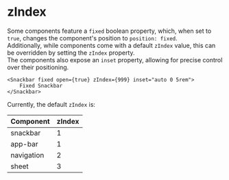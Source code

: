 
# zIndex

Some components feature a `fixed` boolean property, which, when set to `true`, changes the component's position to `position: fixed`.  
Additionally, while components come with a default `zIndex` value, this can be overridden by setting the `zIndex` property.   
The components also expose an `inset` property, allowing for precise control over their positioning.

```tsx
<Snackbar fixed open={true} zIndex={999} inset="auto 0 5rem">
    Fixed Snackbar
</Snackbar>
```

Currently, the default `zIndex` is:

<Table>
    <thead>
        <tr><th>Component</th><th>zIndex</th></tr>
    </thead>
    <tbody>
        <tr><td>snackbar</td><td>1</td></tr>
        <tr><td>app-bar</td><td>1</td></tr>
        <tr><td>navigation</td><td>2</td></tr>
        <tr><td>sheet</td><td>3</td></tr>
    </tbody>
</Table>
 